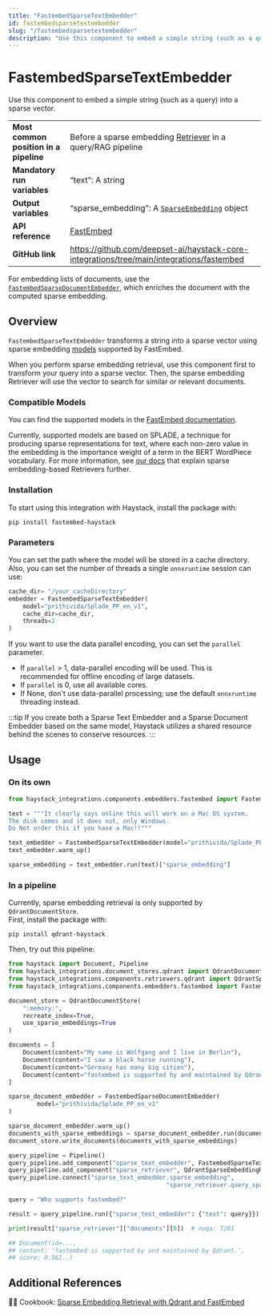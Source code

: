 ```yaml
---
title: "FastembedSparseTextEmbedder"
id: fastembedsparsetextembedder
slug: "/fastembedsparsetextembedder"
description: "Use this component to embed a simple string (such as a query) into a sparse vector."
---
```


# FastembedSparseTextEmbedder

Use this component to embed a simple string (such as a query) into a sparse vector.

|  |  |
| --- | --- |
| **Most common position in a pipeline** | Before a sparse embedding [Retriever](../retrievers.mdx)  in a query/RAG pipeline            |
| **Mandatory run variables**            | “text”: A string                                                                            |
| **Output variables**                   | “sparse_embedding”: A [`SparseEmbedding`](../../concepts/data-classes.mdx#sparseembedding)  object       |
| **API reference**                      | [FastEmbed](/reference/fastembed-embedders)                                                        |
| **GitHub link**                        | https://github.com/deepset-ai/haystack-core-integrations/tree/main/integrations/fastembed |

For embedding lists of documents, use the [`FastembedSparseDocumentEmbedder`](fastembedsparsedocumentembedder.mdx), which enriches the document with the computed sparse embedding.

## Overview

`FastembedSparseTextEmbedder` transforms a string into a sparse vector using sparse embedding [models](https://qdrant.github.io/fastembed/examples/Supported_Models/#supported-sparse-text-embedding-models) supported by FastEmbed. 

When you perform sparse embedding retrieval, use this component first to transform your query into a sparse vector. Then, the sparse embedding Retriever will use the vector to search for similar or relevant documents.

### Compatible Models

You can find the supported models in the [FastEmbed documentation](https://qdrant.github.io/fastembed/examples/Supported_Models/#supported-sparse-text-embedding-models).

Currently, supported models are based on SPLADE, a technique for producing sparse representations for text, where each non-zero value in the embedding is the importance weight of a term in the BERT WordPiece vocabulary. For more information, see [our docs](../retrievers.mdx#sparse-embedding-based-retrievers) that explain sparse embedding-based Retrievers further.

### Installation

To start using this integration with Haystack, install the package with:

```shell
pip install fastembed-haystack
```

### Parameters

You can set the path where the model will be stored in a cache directory. Also, you can set the number of threads a single `onnxruntime` session can use:

```python
cache_dir= "/your_cacheDirectory"
embedder = FastembedSparseTextEmbedder(
	model="prithivida/Splade_PP_en_v1",
	cache_dir=cache_dir,
	threads=2
)
```

If you want to use the data parallel encoding, you can set the `parallel` parameter.

- If `parallel` > 1, data-parallel encoding will be used. This is recommended for offline encoding of large datasets.
- If `parallel` is 0, use all available cores.
- If None, don't use data-parallel processing; use the default `onnxruntime` threading instead.

:::tip
If you create both a Sparse Text Embedder and a Sparse Document Embedder based on the same model, Haystack utilizes a shared resource behind the scenes to conserve resources.
:::

## Usage

### On its own

```python
from haystack_integrations.components.embedders.fastembed import FastembedSparseTextEmbedder

text = """It clearly says online this will work on a Mac OS system. 
The disk comes and it does not, only Windows. 
Do Not order this if you have a Mac!!"""

text_embedder = FastembedSparseTextEmbedder(model="prithivida/Splade_PP_en_v1")
text_embedder.warm_up()

sparse_embedding = text_embedder.run(text)["sparse_embedding"]
```

### In a pipeline

Currently, sparse embedding retrieval is only supported by `QdrantDocumentStore`.  
First, install the package with:

```shell
pip install qdrant-haystack
```

Then, try out this pipeline:

```python
from haystack import Document, Pipeline
from haystack_integrations.document_stores.qdrant import QdrantDocumentStore
from haystack_integrations.components.retrievers.qdrant import QdrantSparseEmbeddingRetriever
from haystack_integrations.components.embedders.fastembed import FastembedSparseTextEmbedder, FastembedSparseDocumentEmbedder, FastembedTextEmbedder

document_store = QdrantDocumentStore(
    ":memory:",
    recreate_index=True,
    use_sparse_embeddings=True
)

documents = [
    Document(content="My name is Wolfgang and I live in Berlin"),
    Document(content="I saw a black horse running"),
    Document(content="Germany has many big cities"),
    Document(content="fastembed is supported by and maintained by Qdrant."),
]

sparse_document_embedder = FastembedSparseDocumentEmbedder(
		model="prithivida/Splade_PP_en_v1"
)

sparse_document_embedder.warm_up()
documents_with_sparse_embeddings = sparse_document_embedder.run(documents)["documents"]
document_store.write_documents(documents_with_sparse_embeddings)

query_pipeline = Pipeline()
query_pipeline.add_component("sparse_text_embedder", FastembedSparseTextEmbedder())
query_pipeline.add_component("sparse_retriever", QdrantSparseEmbeddingRetriever(document_store=document_store))
query_pipeline.connect("sparse_text_embedder.sparse_embedding", 
											"sparse_retriever.query_sparse_embedding")

query = "Who supports fastembed?"

result = query_pipeline.run({"sparse_text_embedder": {"text": query}})

print(result["sparse_retriever"]["documents"][0])  # noqa: T201

## Document(id=...,
## content: 'fastembed is supported by and maintained by Qdrant.',
## score: 0.561..)
```

## Additional References

:cook: Cookbook: [Sparse Embedding Retrieval with Qdrant and FastEmbed](https://haystack.deepset.ai/cookbook/sparse_embedding_retrieval)
